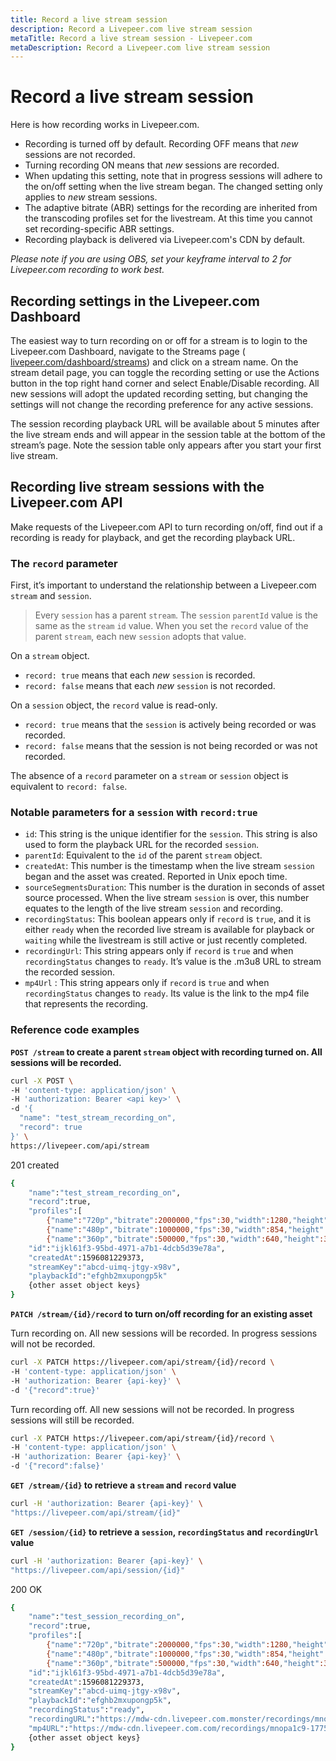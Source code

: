 ```yaml
---
title: Record a live stream session
description: Record a Livepeer.com live stream session
metaTitle: Record a live stream session - Livepeer.com
metaDescription: Record a Livepeer.com live stream session
---
```


# Record a live stream session

Here is how recording works in Livepeer.com.

- Recording is turned off by default. Recording OFF means that _new_ sessions
  are not recorded.
- Turning recording ON means that _new_ sessions are recorded.
- When updating this setting, note that in progress sessions will adhere to the
  on/off setting when the live stream began. The changed setting only applies to
  _new_ stream sessions.
- The adaptive bitrate (ABR) settings for the recording are inherited from the
  transcoding profiles set for the livestream. At this time you cannot set
  recording-specific ABR settings.
- Recording playback is delivered via Livepeer.com's CDN by default.

_Please note if you are using OBS, set your keyframe interval to 2 for
Livepeer.com recording to work best._

## Recording settings in the Livepeer.com Dashboard

The easiest way to turn recording on or off for a stream is to login to the
Livepeer.com Dashboard, navigate to the Streams page (
[livepeer.com/dashboard/streams](https://livepeer.com/dashboard/streams)) and
click on a stream name. On the stream detail page, you can toggle the recording
setting or use the Actions button in the top right hand corner and select
Enable/Disable recording. All new sessions will adopt the updated recording
setting, but changing the settings will not change the recording preference for
any active sessions.

The session recording playback URL will be available about 5 minutes after the
live stream ends and will appear in the session table at the bottom of the
stream’s page. Note the session table only appears after you start your first
live stream.

## Recording live stream sessions with the Livepeer.com API

Make requests of the Livepeer.com API to turn recording on/off, find out if a
recording is ready for playback, and get the recording playback URL.

### The `record` parameter

First, it’s important to understand the relationship between a Livepeer.com
`stream` and `session`.

> Every `session` has a parent `stream`. The `session` `parentId` value is the
> same as the `stream` `id` value. When you set the `record` value of the parent
> `stream`, each new `session` adopts that value.

On a `stream` object.

- `record: true` means that each _new_ `session` is recorded.
- `record: false` means that each _new_ `session` is not recorded.

On a `session` object, the `record` value is read-only.

- `record: true` means that the `session` is actively being recorded or was
  recorded.
- `record: false` means that the session is not being recorded or was not
  recorded.

The absence of a `record` parameter on a `stream` or `session` object is
equivalent to `record: false`.

### Notable parameters for a `session` with `record:true`

- `id`: This string is the unique identifier for the `session`. This string is
  also used to form the playback URL for the recorded `session`.
- `parentId`: Equivalent to the `id` of the parent `stream` object.
- `createdAt`: This number is the timestamp when the live stream `session` began
  and the asset was created. Reported in Unix epoch time.
- `sourceSegmentsDuration`: This number is the duration in seconds of asset
  source processed. When the live stream `session` is over, this number equates
  to the length of the live stream `session` and recording.
- `recordingStatus`: This boolean appears only if `record` is `true`, and it is
  either `ready` when the recorded live stream is available for playback or
  `waiting` while the livestream is still active or just recently completed.
- `recordingUrl`: This string appears only if `record` is `true` and when
  `recordingStatus` changes to `ready`. It’s value is the .m3u8 URL to stream
  the recorded session.
- `mp4Url` : This string appears only if `record` is `true` and when
  `recordingStatus` changes to `ready`. Its value is the link to the mp4 file
  that represents the recording.

### Reference code examples

**`POST /stream` to create a parent `stream` object with recording turned on.
All sessions will be recorded.**

```bash
curl -X POST \
-H 'content-type: application/json' \
-H 'authorization: Bearer <api key>' \
-d '{
  "name": "test_stream_recording_on",
  "record": true
}' \
https://livepeer.com/api/stream
```

201 created

```bash
{
    "name":"test_stream_recording_on",
    "record":true,
    "profiles":[
        {"name":"720p","bitrate":2000000,"fps":30,"width":1280,"height":720},
        {"name":"480p","bitrate":1000000,"fps":30,"width":854,"height":480}],
        {"name":"360p","bitrate":500000,"fps":30,"width":640,"height":360}],
    "id":"ijkl61f3-95bd-4971-a7b1-4dcb5d39e78a",
    "createdAt":1596081229373,
    "streamKey":"abcd-uimq-jtgy-x98v",
    "playbackId":"efghb2mxupongp5k"
    {other asset object keys}
}
```

**`PATCH /stream/{id}/record` to turn on/off recording for an existing asset**

Turn recording on. All new sessions will be recorded. In progress sessions will
not be recorded.

```bash
curl -X PATCH https://livepeer.com/api/stream/{id}/record \
-H 'content-type: application/json' \
-H 'authorization: Bearer {api-key}' \
-d '{"record":true}'
```

Turn recording off. All new sessions will not be recorded. In progress sessions
will still be recorded.

```bash
curl -X PATCH https://livepeer.com/api/stream/{id}/record \
-H 'content-type: application/json' \
-H 'authorization: Bearer {api-key}' \
-d '{"record":false}'
```

**`GET /stream/{id}` to retrieve a `stream` and `record` value**

```bash
curl -H 'authorization: Bearer {api-key}' \
"https://livepeer.com/api/stream/{id}"
```

**`GET /session/{id}` to retrieve a `session`, `recordingStatus` and
`recordingUrl` value**

```bash
curl -H 'authorization: Bearer {api-key}' \
"https://livepeer.com/api/session/{id}"
```

200 OK

```bash
{
    "name":"test_session_recording_on",
    "record":true,
    "profiles":[
        {"name":"720p","bitrate":2000000,"fps":30,"width":1280,"height":720},
        {"name":"480p","bitrate":1000000,"fps":30,"width":854,"height":480}],
        {"name":"360p","bitrate":500000,"fps":30,"width":640,"height":360}],
    "id":"ijkl61f3-95bd-4971-a7b1-4dcb5d39e78a",
    "createdAt":1596081229373,
    "streamKey":"abcd-uimq-jtgy-x98v",
    "playbackId":"efghb2mxupongp5k",
    "recordingStatus":"ready",
    "recordingURL":"https://mdw-cdn.livepeer.com.monster/recordings/mnopa1c9-1775-4797-919e-40d21099d02b/index.m3u8",
    "mp4URL":"https://mdw-cdn.livepeer.com.com/recordings/mnopa1c9-1775-4797-919e-40d21099d02b/2021_05_04_02_00_31-source.mp4",
    {other asset object keys}
}
```
